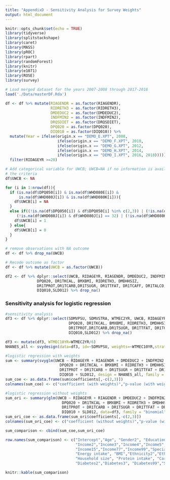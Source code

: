 ```yaml
---
title: "AppendixD - Sensitivity Analysis for Survey Weights"
output: html_document
---
```


```r
knitr::opts_chunk$set(echo = TRUE)
library(tidyverse)
library(splitstackshape)
library(caret)
library(MASS)
library(pROC)
library(rpart)
library(randomForest)
library(knitr)
library(e1071)
library(ROSE)
library(survey)
```

```r
# Load merged dataset for the years 2007-2008 through 2017-2018
load('./Data/masterDF.Rda')

df <- df %>% mutate(RIAGENDR = as.factor(RIAGENDR),
                    RIDRETH3 = as.factor(RIDRETH3),
                    DMDEDUC2 = as.factor(DMDEDUC2),
                    INDFMIN2 = as.factor(INDFMIN2),
                    DRQSDIET = as.factor(DRQSDIET),
                    DPQ020 = as.factor(DPQ020),
                    DIQ010 = as.factor(DIQ010)) %>% 
  mutate(Year = ifelse(origin.x == "DEMO_E.XPT", 2008,
                       ifelse(origin.x == "DEMO_F.XPT", 2010,
                       ifelse(origin.x == "DEMO_G.XPT", 2012,
                       ifelse(origin.x == "DEMO_H.XPT", 2014,
                       ifelse(origin.x == "DEMO_I.XPT", 2016, 2018)))))) %>%
  filter(RIDAGEYR >=20)

# Add categorical variable for UWCB; UWCB=NA if no information is available for any of 
# the criteria
df$UWCB <- NA

for (i in 1:nrow(df)){
  if (is.na(df$DPQ050[i]) & is.na(df$WHD080E[i]) &
      is.na(df$WHD080J[i]) & is.na(df$WHD080K[i])){
    df$UWCB[i] = NA
  }
  else if((!is.na(df$DPQ050[i]) & df$DPQ050[i] %in% c(2,3)) | (!is.na(df$WHD080E[i]) & df$WHD080E[i] == 14) |
     (!is.na(df$WHD080J[i]) & df$WHD080J[i] == 32) | (!is.na(df$WHD080K[i]) & df$WHD080K[i] == 33)){
    df$UWCB[i] = 1
  } else{
    df$UWCB[i] = 0
  }
}

# remove observations with NA outcome
df <- df %>% drop_na(UWCB)

# Recode outcome as factor
df <- df %>% mutate(UWCB = as.factor(UWCB))

df2 <- df %>% dplyr::select(UWCB, RIDAGEYR, RIAGENDR, DMDEDUC2, INDFMIN2, DRQSDIET,
              DPQ020, DR1TKCAL, BMXBMI, RIDRETH3, DMDHHSIZ,
              DR1TPROT,DR1TCARB,DR1TSUGR, DR1TTFAT, DR1TCAFF, DR1TALCO, DSDCOUNT, 
              DIQ010,SLD012) %>% drop_na()

```

### Sensitivity analysis for logistic regression
```r
#sensitivity analysis
df3 <- df %>% dplyr::select(SDMVPSU, SDMVSTRA, WTMEC2YR, UWCB, RIDAGEYR, RIAGENDR, DMDEDUC2, INDFMIN2, DRQSDIET,
                            DPQ020, DR1TKCAL, BMXBMI, RIDRETH3, DMDHHSIZ,
                            DR1TPROT,DR1TCARB,DR1TSUGR, DR1TTFAT, DR1TCAFF, DR1TALCO, DSDCOUNT, 
                            DIQ010,SLD012) %>% drop_na()

df3 <- mutate(df3, WTMEC10YR=WTMEC2YR/6)
NHANES_all <- svydesign(data=df3, id=~SDMVPSU, weights=~WTMEC10YR,strata=~SDMVSTRA, nest=TRUE, survey.lonely.psu = "adjust")

#logistic regression with weights
sum <- summary(svyglm(UWCB ~ RIDAGEYR + RIAGENDR + DMDEDUC2 + INDFMIN2 + DRQSDIET +
                        DPQ020 + DR1TKCAL + BMXBMI + RIDRETH3 + DMDHHSIZ +
                        DR1TPROT + DR1TCARB + DR1TSUGR + DR1TTFAT + DR1TCAFF + DR1TALCO + DSDCOUNT + 
                        DIQ010 + SLD012, design = NHANES_all, family = "binomial"))
sum_coe <- as.data.frame(sum$coefficients[,-c(2,3)])
colnames(sum_coe) <- c("coefficient (with weights)","p-value (with weights)")

#logistic regression without weights
sum_ori <- summary(glm(UWCB ~ RIDAGEYR + RIAGENDR + DMDEDUC2 + INDFMIN2 + DRQSDIET +
                         DPQ020 + DR1TKCAL + BMXBMI + RIDRETH3 + DMDHHSIZ +
                         DR1TPROT + DR1TCARB + DR1TSUGR + DR1TTFAT + DR1TCAFF + DR1TALCO + DSDCOUNT + 
                         DIQ010 + SLD012, data=df3, family = "binomial"))
sum_ori_coe <- as.data.frame(sum_ori$coefficients[,-c(2,3)])
colnames(sum_ori_coe) <- c("coefficient (without weights)","p-value (without weights)")

sum_comparison <- cbind(sum_coe,sum_ori_coe)

row.names(sum_comparison) <- c("Intercept","Age", "Gender2", "Education2", "Education3","Education4","Education5","Education77","Education99",
                               "Income2","Income3","Income4","Income5","Income6","Income7","Income8","Income9","Income10","Income12","Income13","Income14",
                               "Income15","Income77","Income99","Special diet2", "Special diet99","Depression1","Depression2","Depression3","Depression77","Depression99",
                               "Energy intake", "BMI","Ethnicity2","Ethnicity3","Ethnicity4","Ethnicity5","Ethnicity6","Ethnicity7",
                               "Household size", "Protein intake", "Carbohydrate intake", "Sugar intake", "Fat intake","Caffeine intake", "Alcohol intake", "Dietary supplements",
                               "Diabetes2","Diabetes3", "Diabetes99","Sleep")

knitr::kable(sum_comparison)
```

